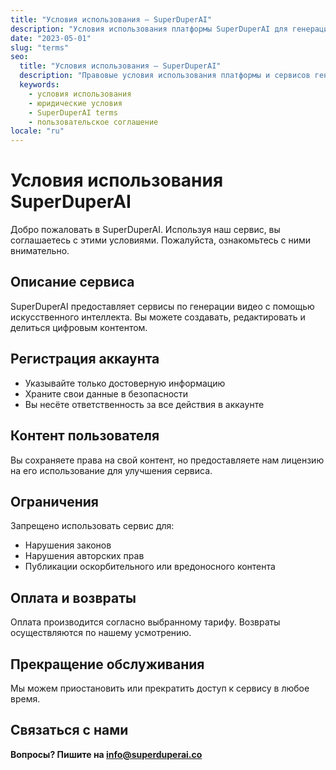 ```yaml
---
title: "Условия использования — SuperDuperAI"
description: "Условия использования платформы SuperDuperAI для генерации видео и предоставления сервисов."
date: "2023-05-01"
slug: "terms"
seo:
  title: "Условия использования — SuperDuperAI"
  description: "Правовые условия использования платформы и сервисов генерации видео SuperDuperAI."
  keywords:
    - условия использования
    - юридические условия
    - SuperDuperAI terms
    - пользовательское соглашение
locale: "ru"
---
```


# Условия использования SuperDuperAI

Добро пожаловать в SuperDuperAI. Используя наш сервис, вы соглашаетесь с этими условиями. Пожалуйста, ознакомьтесь с ними внимательно.

## Описание сервиса

SuperDuperAI предоставляет сервисы по генерации видео с помощью искусственного интеллекта. Вы можете создавать, редактировать и делиться цифровым контентом.

## Регистрация аккаунта

- Указывайте только достоверную информацию
- Храните свои данные в безопасности
- Вы несёте ответственность за все действия в аккаунте

## Контент пользователя

Вы сохраняете права на свой контент, но предоставляете нам лицензию на его использование для улучшения сервиса.

## Ограничения

Запрещено использовать сервис для:

- Нарушения законов
- Нарушения авторских прав
- Публикации оскорбительного или вредоносного контента

## Оплата и возвраты

Оплата производится согласно выбранному тарифу. Возвраты осуществляются по нашему усмотрению.

## Прекращение обслуживания

Мы можем приостановить или прекратить доступ к сервису в любое время.

## Связаться с нами

**Вопросы? Пишите на info@superduperai.co**

